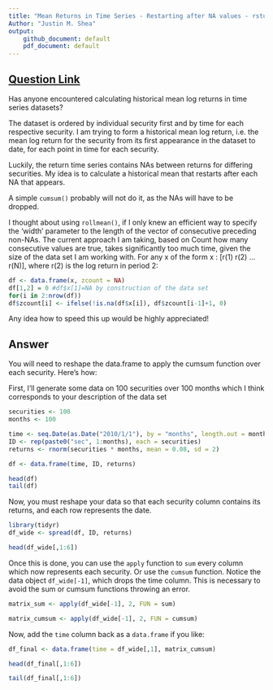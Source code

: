 ```yaml
---
title: "Mean Returns in Time Series - Restarting after NA values - rstudio"
Author: "Justin M. Shea"
output: 
    github_document: default
    pdf_document: default
---
```



## [Question Link](https://stackoverflow.com/questions/45465421/mean-returns-in-time-series-restarting-after-na-values-rstudio/45470156#45470156)

Has anyone encountered calculating historical mean log returns in time series datasets?

The dataset is ordered by individual security first and by time for each respective security. I am trying to form a historical mean log return, i.e. the mean log return for the security from its first appearance in the dataset to date, for each point in time for each security.

Luckily, the return time series contains NAs between returns for differing securities. My idea is to calculate a historical mean that restarts after each NA that appears.

A simple `cumsum()` probably will not do it, as the NAs will have to be dropped.

I thought about using `rollmean()`, if I only knew an efficient way to specify the 'width' parameter to the length of the vector of consecutive preceding non-NAs. The current approach I am taking, based on Count how many consecutive values are true, takes significantly too much time, given the size of the data set I am working with. For any x of the form x : [r(1) r(2) ... r(N)], where r(2) is the log return in period 2:

```r
df <- data.frame(x, zcount = NA) 
df[1,2] = 0 #df$x[1]=NA by construction of the data set
for(i in 2:nrow(df)) 
df$zcount[i] <- ifelse(!is.na(df$x[i]), df$zcount[i-1]+1, 0)
```

Any idea how to speed this up would be highly appreciated!


## Answer

You will need to reshape the data.frame to apply the cumsum function over each security. Here's how:

First, I'll generate some data on 100 securities over 100 months which I think corresponds to your description of the data set

```r
securities <- 100
months <- 100

time <- seq.Date(as.Date("2010/1/1"), by = "months", length.out = months)
ID <- rep(paste0("sec", 1:months), each = securities)
returns <- rnorm(securities * months, mean = 0.08, sd = 2)

df <- data.frame(time, ID, returns)

head(df)
tail(df)
```

Now, you must reshape your data so that each security column contains its returns, and each row represents the date.

```r
library(tidyr)
df_wide <- spread(df, ID, returns)

head(df_wide[,1:6])

```

Once this is done, you can use the `apply` function to `sum` every column which now represents each security. Or use the `cumsum` function. Notice the data object `df_wide[-1]`, which drops the time column. This is necessary to avoid the sum or cumsum functions throwing an error.

```r
matrix_sum <- apply(df_wide[-1], 2, FUN = sum)

matrix_cumsum <- apply(df_wide[-1], 2, FUN = cumsum)
```

Now, add the `time` column back as a `data.frame` if you like:

```r
df_final <- data.frame(time = df_wide[,1], matrix_cumsum)

head(df_final[,1:6])

tail(df_final[,1:6])
```


